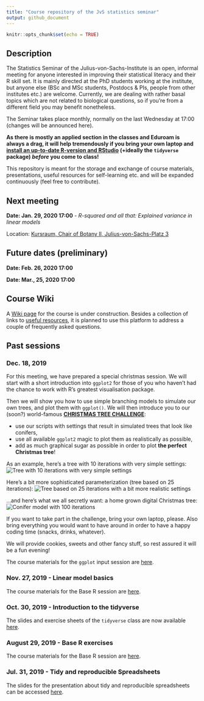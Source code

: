 ```yaml
---
title: "Course repository of the JvS statistics seminar"
output: github_document
---
```


```r
knitr::opts_chunk$set(echo = TRUE)
```

## Description
The Statistics Seminar of the Julius-von-Sachs-Institute is an open, informal meeting for anyone interested in improving their statistical literacy and their R skill set. It is mainly directed at the PhD students working at the institute, but anyone else (BSc and MSc students, Postdocs & PIs, people from other institutes etc.) are welcome. Currently, we are dealing with rather basal topics which are not related to biological questions, so if you're from a different field you may benefit nonetheless.

The Seminar takes place monthly, normally on the last Wednesday at 17:00 (changes will be announced here). 

**As there is mostly an applied section in the classes and Eduroam is always a drag, it will help tremendously if you bring your own laptop and [install an up-to-date R-version and RStudio](https://rstudio-education.github.io/hopr/starting.html) (+ideally the `tidyverse` package) _before_ you come to class!**



This repository is meant for the storage and exchange of course materials, presentations, useful resources for self-learning etc. and will be expanded continuously (feel free to contribute).

## Next meeting
**Date: Jan. 29, 2020 17:00** - _R-squared and all that: Explained variance in linear models_


Location: [Kursraum, Chair of Botany II, Julius-von-Sachs-Platz 3](https://wueaddress.uni-wuerzburg.de/search/map/99992113)

## Future dates (preliminary)
**Date: Feb. 26, 2020 17:00**

**Date:  Mar., 25, 2020 17:00**

## Course Wiki
A [Wiki page](https://github.com/r-link/Julius_von_Stats/wiki) for the course is under construction. Besides a collection of links to [useful resources](https://github.com/r-link/Julius_von_Stats/wiki/Useful-resources), it is planned to use this platform to address a couple of frequently asked questions.


## Past sessions
### Dec. 18, 2019
For this meeting, we have prepared a special christmas session. We will start with a short introduction into `ggplot2` for those of you who haven't had the chance to work with R's greatest visualisation package. 

Then we will show you how to use simple branching models to simulate our own trees, and plot them with `ggplot()`. We will then introduce you to our (soon?) world-famous [**CHRISTMAS TREE CHALLENGE**](https://github.com/r-link/christmas_tree_challenge/): 

* use our scripts with settings that result in simulated trees that look like conifers, 
* use all available `ggplot2` magic to plot them as realistically as possible,
* add as much graphical sugar as possible in order to plot **the perfect Christmas tree**!

As an example, here's a tree with 10 iterations with very simple settings:
![Tree with 10 iterations with very simple settings](figures/tree1.png)

Here's a bit more sophisticated parameterization (tree based on 25 iterations):
![Tree based on 25 iterations with a bit more realistic settings](figures/tree2.png)

...and here's what we all secretly want: a home grown digital Christmas tree:
![Conifer model with 100 iterations](figures/animation.gif)

If you want to take part in the challenge, bring your own laptop, please. Also bring everything you would want to have around in order to have a happy coding time (snacks, drinks, whatever).

We will provide cookies, sweets and other fancy stuff, so rest assured it will be a fun evening!

The course materials for the `ggplot` input session are [here](https://github.com/r-link/Julius_von_Stats/tree/master/materials/2019-12-18%20R%20ggplot2%20intro).

### Nov. 27, 2019 - Linear model basics
The course materials for the Base R session are [here](https://github.com/r-link/Julius_von_Stats/tree/master/materials/2019-11-27%20linear%20models).

### Oct. 30, 2019 - Introduction to the tidyverse
The slides and exercise sheets of the `tidyverse` class are now available [here](https://github.com/r-link/Julius_von_Stats/tree/master/materials/2019-10-30%20R%20tidyverse).

### August 29, 2019 - Base R exercises
The course materials for the Base R session are [here](https://github.com/r-link/Julius_von_Stats/tree/master/materials/2019-08-28%20-%20base%20R%20exercises).

### Jul. 31, 2019 - Tidy and reproducible Spreadsheets
The slides for the presentation about tidy and reproducible spreadsheets can be accessed 
[here](https://github.com/r-link/Julius_von_Stats/blob/master/materials/2019-07-31%20-%20tidy%20and%20reproducible%20spreadsheets/Tidy%20and%20reproducible%20spreadsheets%20(presentation).pdf).

